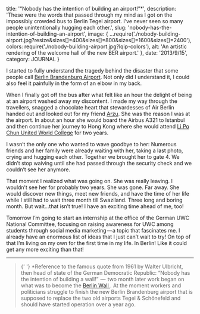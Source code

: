 
  title: '“Nobody has the intention of building an airport!”*',
  description:
    'These were the words that passed through my mind as I got on the impossibly crowded bus to Berlin Tegel airport. I’ve never seen so many people unintentionally hugging each other.',
  slug: 'nobody-has-the-intention-of-building-an-airport',
  image: {
    ...require('./nobody-building-airport.jpg?resize&sizes[]=400&sizes[]=800&sizes[]=1600&sizes[]=2400'),
    colors: require('./nobody-building-airport.jpg?lqip-colors'),
    alt: 'An artistic rendering of the welcome hall of the new BER airport.'
  },
  date: '2013/9/15',
  category: JOURNAL
}


I started to fully understand the tragedy behind the disaster that some people call [Berlin Brandenburg Airport](https://www.berlin-airport.de/en/index.php). Not only did I understand it, I could also feel it painfully in the form of an elbow in my back.

When I finally got off the bus after what felt like an hour the delight of being at an airport washed away my discontent. I made my way through the travellers, snagged a chocolate heart that stewardesses of Air Berlin handed out and looked out for my friend [Arzu](https://www.arzucanaskin.com/). She was the reason I was at the airport. In about an hour she would board the Airbus A321 to Istanbul and then continue her journey to Hong Kong where she would attend [Li Po Chun United World College](https://www.lpcuwc.edu.hk/) for two years.

I wasn’t the only one who wanted to wave goodbye to her: Numerous friends and her family were already waiting with her, taking a last photo, crying and hugging each other. Together we brought her to gate 4. We didn’t stop waiving until she had passed through the security check and we couldn’t see her anymore.

That moment I realized what was going on. She was really leaving. I wouldn’t see her for probably two years. She was gone. Far away. She would discover new things, meet new friends, and have the time of her life while I still had to wait three month till Swaziland. Three long and boring month. But wait…that isn’t true! I have an exciting time ahead of me, too!

Tomorrow I’m going to start an internship at the office of the German UWC National Committee, focusing on raising awareness for UWC among students through social media marketing — a topic that fascinates me. I already have an enormous list of ideas that I just can’t wait to try! On top of that I’m living on my own for the first time in my life. In Berlin! Like it could get any more exciting than that!

---

<Blockquote size={Blockquote.MEGA}>
  {' '}
  *Reference to the famous quote from 1961 by Walter Ulbricht, then head of state
  of the German Democratic Republic: “Nobody has the intention of building a wall!” 
  —  two month later work began on what was to become the <a href="https://en.wikipedia.org/wiki/Berlin_Wall">
    Berlin Wall
  </a>. At the moment workers and politicians struggle to finish the new Berlin Brandenburg
  airport that is supposed to replace the two old airports Tegel & Schönefeld and
  should have started operation over a year ago.
</Blockquote>
